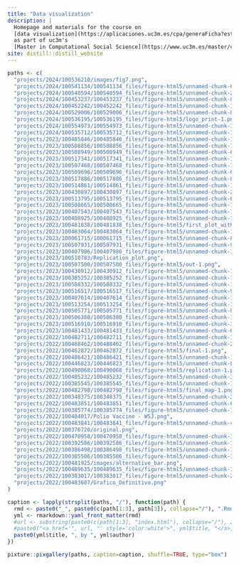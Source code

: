 ```yaml
---
title: "Data visualization"
description: |
  Homepage and materials for the course on
  [data visualization](https://aplicaciones.uc3m.es/cpa/generaFicha?est=375&asig=19139&idioma=2),
  as part of uc3m's
  [Master in Computational Social Science](https://www.uc3m.es/master/computational-social-science)
site: distill::distill_website
---
```


```r
paths <- c(
  "projects/2024/100536210/images/fig7.png",
  "projects/2024/100541134/100541134_files/figure-html5/unnamed-chunk-6-2.png",
  "projects/2024/100540594/100540594_files/figure-html5/unnamed-chunk-26-1.png",
  "projects/2024/100453237/100453237_files/figure-html5/unnamed-chunk-8-1.png",
  "projects/2024/100452242/100452242_files/figure-html5/unnamed-chunk-13-1.png",
  "projects/2024/100529006/100529006_files/figure-html5/unnamed-chunk-8-1.png",
  "projects/2024/100536195/100536195_files/figure-html5/logo_print-1.png",
  "projects/2024/100554973/100554973_files/figure-html5/unnamed-chunk-14-1.png",
  "projects/2024/100535712/100535712_files/figure-html5/unnamed-chunk-17-1.png",
  "projects/2023/100485846/100485846_files/figure-html5/unnamed-chunk-13-1.png",
  "projects/2023/100508856/100508856_files/figure-html5/unnamed-chunk-7-1.png",
  "projects/2023/100508949/100508949_files/figure-html5/unnamed-chunk-6-2.png",
  "projects/2023/100517341/100517341_files/figure-html5/unnamed-chunk-14-1.png",
  "projects/2023/100507468/100507468_files/figure-html5/unnamed-chunk-7-1.png",
  "projects/2023/100509696/100509696_files/figure-html5/unnamed-chunk-6-1.png",
  "projects/2023/100517886/100517886_files/figure-html5/unnamed-chunk-8-1.png",
  "projects/2023/100514861/100514861_files/figure-html5/unnamed-chunk-12-1.png",
  "projects/2023/100430897/100430897_files/figure-html5/unnamed-chunk-22-1.png",
  "projects/2023/100513795/100513795_files/figure-html5/unnamed-chunk-6-1.png",
  "projects/2023/100508665/100508665_files/figure-html5/unnamed-chunk-12-1.png",
  "projects/2023/100407543/100407543_files/figure-html5/unnamed-chunk-10-1.png",
  "projects/2023/100408925/100408925_files/figure-html5/unnamed-chunk-19-1.png",
  "projects/2023/100481838/100481838_files/figure-html5/first_plot_with_shadow-1.png",
  "projects/2023/100483064/100483064_files/figure-html5/unnamed-chunk-13-1.png",
  "projects/2023/100061715/100061715_files/figure-html5/unnamed-chunk-8-1.png",
  "projects/2023/100507931/100507931_files/figure-html5/unnamed-chunk-9-1.png",
  "projects/2023/100407986/100407986_files/figure-html5/unnamed-chunk-15-1.png",
  "projects/2023/100510783/Replication_plot.png",
  "projects/2023/100507500/100507500_files/figure-html5/out-1.png",
  "projects/2023/100430912/100430912_files/figure-html5/unnamed-chunk-14-1.png",
  "projects/2023/100385252/100385252_files/figure-html5/unnamed-chunk-15-1.png",
  "projects/2023/100508332/100508332_files/figure-html5/unnamed-chunk-16-1.png",
  "projects/2023/100516517/100516517_files/figure-html5/unnamed-chunk-9-1.png",
  "projects/2023/100407614/100407614_files/figure-html5/unnamed-chunk-11-1.png",
  "projects/2023/100513254/100513254_files/figure-html5/unnamed-chunk-15-1.png",
  "projects/2023/100505771/100505771_files/figure-html5/unnamed-chunk-8-1.png",
  "projects/2023/100506380/100506380_files/figure-html5/unnamed-chunk-12-1.png",
  "projects/2023/100516910/100516910_files/figure-html5/unnamed-chunk-3-1.png",
  "projects/2023/100481433/100481433_files/figure-html5/unnamed-chunk-6-1.png",
  "projects/2022/100482711/100482711_files/figure-html5/unnamed-chunk-1-1.png",
  "projects/2022/100488462/100488462_files/figure-html5/unnamed-chunk-25-1.png",
  "projects/2022/100462872/100462872_files/figure-html5/final-1.png",
  "projects/2022/100486421/100486421_files/figure-html5/unnamed-chunk-11-1.png",
  "projects/2022/100446823/100446823_files/figure-html5/unnamed-chunk-8-1.png",
  "projects/2022/100490068/100490068_files/figure-html5/replication-1.png",
  "projects/2022/100485232/100485232_files/figure-html5/unnamed-chunk-3-1.png",
  "projects/2022/100385545/100385545_files/figure-html5/unnamed-chunk-14-1.png",
  "projects/2022/100482798/100482798_files/figure-html5/final_map-1.png",
  "projects/2022/100348375/100348375_files/figure-html5/unnamed-chunk-21-1.png",
  "projects/2022/100483851/100483851_files/figure-html5/unnamed-chunk-6-1.png",
  "projects/2022/100385774/100385774_files/figure-html5/unnamed-chunk-13-1.png",
  "projects/2022/100484017/Polio Vaccine - WSJ.png",
  "projects/2022/100483841/100483841_files/figure-html5/unnamed-chunk-4-1.png",
  "projects/2022/100376720/original.png",
  "projects/2022/100470958/100470958_files/figure-html5/unnamed-chunk-12-1.png",
  "projects/2022/100392586/100392586_files/figure-html5/unnamed-chunk-14-1.png",
  "projects/2022/100386498/100386498_files/figure-html5/unnamed-chunk-17-1.png",
  "projects/2022/100385586/100385586_files/figure-html5/unnamed-chunk-14-1.png",
  "projects/2022/100481925/images/alternative_bar.png",
  "projects/2022/100489635/100489635_files/figure-html5/unnamed-chunk-13-1.png",
  "projects/2022/100383017/100383017_files/figure-html5/unnamed-chunk-29-1.png",
  "projects/2022/100483607/Grafico_Definitivo.png"
)

caption <- lapply(strsplit(paths, "/"), function(path) {
  rmd <- paste0("_", paste0(c(path[1:3], path[3]), collapse="/"), ".Rmd")
  yml <- rmarkdown::yaml_front_matter(rmd)
  #url <- substring(paste0(c(path[1:3], "index.html"), collapse="/"), 2)
  #paste0("<a href='", url, "' style='color:white'>", yml$title, "</a>, by ", yml$author)
  paste0(yml$title, ", by ", yml$author)
})

pixture::pixgallery(paths, caption=caption, shuffle=TRUE, type="box")
```
